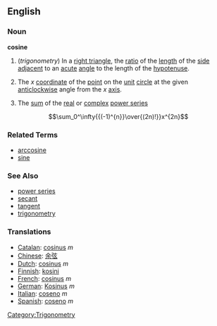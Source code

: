 ==English==
===Noun===
'''cosine'''

#(''trigonometry'') In a [[right triangle]], the [[ratio]] of the [[length]] of the [[side]] [[adjacent]] to an [[acute]] [[angle]] to the length of the [[hypotenuse]].
#{{mathematics}} The ''x'' [[coordinate]] of the [[point]] on the [[unit]] [[circle]] at the given [[anticlockwise]] angle from the ''x'' [[axis]].
#{{mathematics}} The [[sum]] of the [[real]] or [[complex]] [[power series]]
::<math>\sum_0^\infty{{(-1)^{n}}\over{(2n)!}}x^{2n}</math>

===Related Terms===
*[[arccosine]]
*[[sine]]

===See Also===
*[[power series]]
*[[secant]]
*[[tangent]]
*[[trigonometry]]

===Translations===
*[[Catalan]]: [[cosinus]] ''m''
*[[Chinese]]: [[余弦]]
*[[Dutch]]: [[cosinus]] ''m''
*[[Finnish]]: [[kosini]]
*[[French]]: [[cosinus]] ''m''
*[[German]]: [[Kosinus]] ''m''
*[[Italian]]: [[coseno]] ''m''
*[[Spanish]]: [[coseno]] ''m''

[[Category:Trigonometry]]